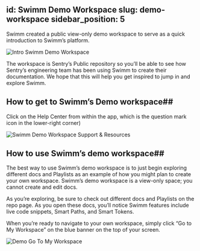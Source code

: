 id: Swimm Demo Workspace
slug: demo-workspace
sidebar_position: 5
---

Swimm created a public view-only demo workspace to serve as a quick introduction to Swimm’s platform. 

![Intro Swimm Demo Workspace](../../static/img/Swimm_Demo_Workspace1.png)

The workspace is Sentry’s Public repository so you’ll be able to see how Sentry’s engineering team has been using Swimm to create their documentation. We hope that this will help you get inspired to jump in and explore Swimm.
## How to get to Swimm’s Demo workspace##

Click on the Help Center from within the app, which is the question mark icon in the lower-right corner)

![Swimm Demo Workspace Support & Resources](../../static/img/Swimm_Demo_Workspace2.png)

## How to use Swimm’s demo workspace##

The best way to use Swimm’s demo workspace is to just begin exploring different docs and Playlists as an example of how you might plan to create your own workspace. Swimm’s demo workspace is a view-only space; you cannot create and edit docs. 

As you’re exploring, be sure to check out different docs and Playlists on the repo page. As you open these docs, you’ll notice Swimm features include live code snippets, Smart Paths, and Smart Tokens.

When you’re ready to navigate to your own workspace, simply click “Go to My Workspace” on the blue banner on the top of your screen.

![Demo Go To My Workspace](../../static/img/Swimm_Demo_Workspace3.png)

